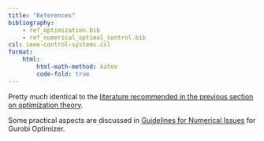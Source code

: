 ```yaml
---
title: "References"
bibliography: 
    - ref_optimization.bib
    - ref_numerical_optimal_control.bib
csl: ieee-control-systems.csl
format:
    html:
        html-math-method: katex
        code-fold: true
---
```


Pretty much identical to the [literature recommended in the previous section on optimization theory](opt_theory_references.qmd). 

Some practical aspects are discussed in [Guidelines for Numerical Issues](https://www.gurobi.com/documentation/current/refman/guidelines_for_numerical_i.html) for Gurobi Optimizer.